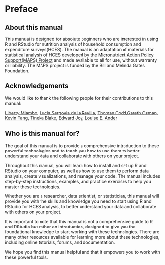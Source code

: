 # Preface {.unnumbered}

## About this manual {.unnumbered}
This manual is designed for absolute beginners who are interested in using R and RStudio for nutrition analysis of household consumption and expenditure surveys(HCES). The manual is an adaptation of materials for statistical analysis of HCES developed by the [Micronutrient Action Policy Support(MAPS) Project](https://maps.micronutrient.support/) and made available to all for use, without warranty or liability. The MAPS project is funded by the Bill and Melinda Gates Foundation. 

## Acknowledgements {.unnumbered}
We would like to thank the following people for their contributions to this manual:

[Liberty Mlambo](), [Lucia Sergovia de la Revilla](), [Thomas Codd](),[Gareth Osman](), [Kevin Tang](), [Tineka Blake](), [Edward Joy](), [Louise E. Ander]()


## Who is this manual for? {.unnumbered}
The goal of this manual is to provide a comprehensive introduction to these powerful technologies and to teach you how to use them to better understand your data and collaborate with others on your project.

Throughout this manual, you will learn how to install and set up R and RStudio on your computer, as well as how to use them to perform data analysis, create visualizations, and manage your code. The manual includes step-by-step instructions, examples, and practice exercises to help you master these technologies.

Whether you are a researcher, data scientist, or statistician, this manual will provide you with the skills and knowledge you need to start using R and RStudio for HCES analysis, to better understand your data and collaborate with others on your project.

It is important to note that this manual is not a comprehensive guide to R and RStudio but rather an introduction, designed to give you the foundational knowledge to start working with these technologies. There are many other resources available for learning more about these technologies, including online tutorials, forums, and documentation.

We hope you find this manual helpful and that it empowers you to work with these powerful tools.